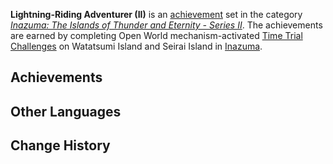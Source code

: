 {{Achievement Set Infobox
|title        = 
|primogems    = {{Achievement/Primogems|Lightning-Riding Adventurer (II)}}
|total        = {{Achievement/Total|Lightning-Riding Adventurer (II)}}
|category     = Inazuma: The Islands of Thunder and Eternity - Series II
}}
'''Lightning-Riding Adventurer (II)''' is an [[achievement]] set in the category ''[[Inazuma: The Islands of Thunder and Eternity - Series II]]''. The achievements are earned by completing Open World mechanism-activated [[Time Trial Challenge]]s on Watatsumi Island and Seirai Island in [[Inazuma]].

==Achievements==
{{Achievements by Category Table|Lightning-Riding Adventurer (II)}}
<!--
==Notes==

==Trivia==
-->
==Other Languages==
{{Other Languages
|default_hidden = 1
|en      = Lightning-Riding Adventurer (II)
|zhs     = 循雷的冒险家・其二
|zhs_rm  = Xún Léi de Màoxiǎnjiā · Qí Èr
|zht     = 循雷的冒險家・其二
|zht_rm  = Xún Léi de Màoxiǎnjiā · Qí Èr
|ja      = 奔雷の冒険者・2
|ja_rm   = Honrai no Boukensha - Ni{{Assumed}}
|ko      = 번개 쫓는 모험가・두 번째
|ko_rm   = 
|es      = ¡Ahora estás jugando con poder! (II)
|fr      = Péripéties sur les terres électriques (2)
|ru      = В поисках приключений грома II
|th      = นักผจญภัยแห่งสายฟ้า: ตอนที่ 2
|th_rm   = 
|vi      = Đùa Với Sấm Sét II
|de      = Jetzt spielst du mit der Macht! II
|id      = Petualang Penunggang Petir (II)
|pt      = Aventureiro dos Trovões - II
}}

==Change History==
{{Change History|2.1}}
<!--
==References==
{{Reflist}}
-->